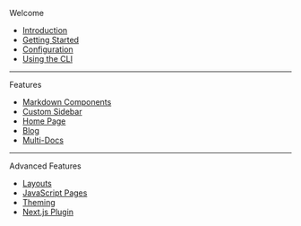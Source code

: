 Welcome

- [Introduction](.)
- [Getting Started](./getting-started)
- [Configuration](./configuration)
- [Using the CLI](./cli)

---

Features

- [Markdown Components](./features/markdown-components)
- [Custom Sidebar](./features/custom-sidebar)
- [Home Page](./features/home-page)
- [Blog](./features/blog)
- [Multi-Docs](./features/multi-docs)

---

Advanced Features

- [Layouts](./advanced-features/layouts)
- [JavaScript Pages](./advanced-features/javascript-pages)
- [Theming](./advanced-features/theming)
- [Next.js Plugin](./advanced-features/next)
